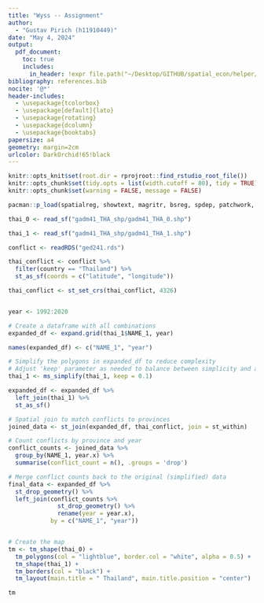```yaml
---
title: "Wyss -- Assignment"
author:
  - "Gustav Pirich (h11910449)"
date: "May 4, 2024"
output:
  pdf_document:
    toc: true
    includes:
      in_header: !expr file.path("~/Desktop/GITHUB/spatial_econ/helper/wraper_code.tex")
bibliography: references.bib
nocite: '@*'
header-includes:
  - \usepackage{tcolorbox}
  - \usepackage[default]{lato}
  - \usepackage{rotating}
  - \usepackage{dcolumn}
  - \usepackage{booktabs}
papersize: a4
geometry: margin=2cm
urlcolor: DarkOrchid!65!black
---
```



```r
knitr::opts_knit$set(root.dir = rprojroot::find_rstudio_root_file())
knitr::opts_chunk$set(tidy.opts = list(width.cutoff = 80), tidy = TRUE)
knitr::opts_chunk$set(warning = FALSE, message = FALSE) 

pacman::p_load(spatialreg, showtext, magritr, bsreg, spdep, patchwork, gridExtra, fixest, splm, stringi, stringr, stringdist, haven, sf, dplyr, fuzzyjoin, comparator, digest, zoomerjoin, ggplot2, tidyr, ggthemes, viridis, rmapshaper, fixest, conleyreg, plm, stargazer, bsreg, igraph, generics, knitr, kableExtra, formatR,readxl, haven, flextable, broom, units, sysfonts, showtextdb, tmap)
```

\vspace{2em}

\begin{tcolorbox}
\centering \itshape The code that was used in compiling the assignment is available on GitHub at \url{https://github.com/gustavpirich/spatial_econ/blob/main/03_assignment/03_assignmnet.Rmd}.
\end{tcolorbox}

\newpage


```r

thai_0 <- read_sf("gadm41_THA_shp/gadm41_THA_0.shp")

thai_1 <- read_sf("gadm41_THA_shp/gadm41_THA_1.shp")

conflict <- readRDS("ged241.rds")

thai_conflict <- conflict %>%
  filter(country == "Thailand") %>%
  st_as_sf(coords = c("latitude", "longitude"))

thai_conflict <- st_set_crs(thai_conflict, 4326)


year <- 1992:2020

# Create a dataframe with all combinations
expanded_df <- expand.grid(thai_1$NAME_1, year)

names(expanded_df) <- c("NAME_1", "year")

# Simplify the polygons in expanded_df to reduce complexity
# Adjust 'keep' parameter as needed to balance between simplicity and accuracy
thai_1 <- ms_simplify(thai_1, keep = 0.1)

expanded_df <- expanded_df %>%
  left_join(thai_1) %>%
  st_as_sf()

# Spatial join to match conflicts to provinces
joined_data <- st_join(expanded_df, thai_conflict, join = st_within)

# Count conflicts by province and year
conflict_counts <- joined_data %>%
  group_by(NAME_1, year.x) %>%
  summarise(conflict_count = n(), .groups = 'drop')

# Merge conflict counts back to the original (simplified) data
final_data <- expanded_df %>%
  st_drop_geometry() %>%
  left_join(conflict_counts %>% 
              st_drop_geometry() %>% 
              rename(year = year.x), 
            by = c("NAME_1", "year"))



```



```R
# Create the map
tm <- tm_shape(thai_0) +
  tm_polygons(col = "lightblue", border.col = "white", alpha = 0.5) +
  tm_shape(thai_1) +
  tm_borders(col = "black") +
  tm_layout(main.title = " Thailand", main.title.position = "center")

tm
```

